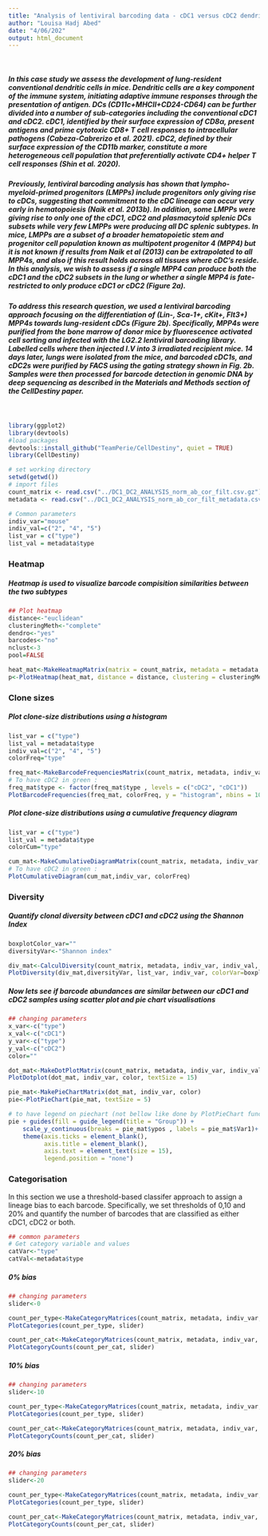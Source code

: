 ```yaml
---
title: "Analysis of lentiviral barcoding data - cDC1 versus cDC2 dendritic cells subtypes"
author: "Louisa Hadj Abed"
date: "4/06/202"
output: html_document
---
```


<br/>

##### In this case study we assess the development of lung-resident conventional dendritic cells in mice. Dendritic cells are a key component of the immune system, initiating adaptive immune responses through the presentation of antigen. DCs (CD11c+MHCII+CD24-CD64) can be further divided into a number of sub-categories including the conventional cDC1 and cDC2. cDC1, identified by their surface expression of CD8α, present antigens and prime cytotoxic CD8+ T cell responses to intracellular pathogens (Cabeza-Cabrerizo et al. 2021). cDC2, defined by their surface expression of the CD11b marker, constitute a more heterogeneous cell population that preferentially activate CD4+ helper T cell responses (Shin et al. 2020). 

##### Previously, lentiviral barcoding analysis has shown that lympho-myeloid-primed progenitors (LMPPs) include progenitors only giving rise to cDCs, suggesting that commitment to the cDC lineage can occur very early in hematopoiesis (Naik et al. 2013b). In addition, some LMPPs were giving rise to only one of the cDC1, cDC2 and plasmacytoid splenic DCs subsets while very few LMPPs were producing all DC splenic subtypes. In mice, LMPPs are a subset of a broader hematopoietic stem and progenitor cell population known as multipotent progenitor 4 (MPP4)  but it is not known if results from Naik et al (2013) can be extrapolated to all MPP4s, and also if this result holds across all tissues where cDC’s reside. In this analysis, we wish to assess if a single MPP4 can produce both the cDC1 and the cDC2 subsets in the lung or whether a single MPP4 is fate-restricted to only produce cDC1 or cDC2 (Figure 2a). 

##### To address this research question, we used a lentiviral barcoding approach focusing on the differentiation of (Lin-, Sca-1+, cKit+, Flt3+) MPP4s towards lung-resident cDCs (Figure 2b). Specifically, MPP4s were purified from the bone marrow of donor mice by fluorescence activated cell sorting and infected with the LG2.2 lentiviral barcoding library. Labelled cells where then injected I.V into 3 irradiated recipient mice. 14 days later, lungs were isolated from the mice, and barcoded cDC1s, and cDC2s were purified by FACS using the gating strategy shown in Fig. 2b. Samples were then processed for barcode detection in genomic DNA by deep sequencing as described in the Materials and Methods section of the CellDestiny paper.

<br/>

```r
library(ggplot2)
library(devtools)
#load packages
devtools::install_github("TeamPerie/CellDestiny", quiet = TRUE)
library(CellDestiny)
```


```r
# set working directory
setwd(getwd())
# import files
count_matrix <- read.csv("../DC1_DC2_ANALYSIS_norm_ab_cor_filt.csv.gz")
metadata <- read.csv("../DC1_DC2_ANALYSIS_norm_ab_cor_filt_metadata.csv.gz")

# Common parameters
indiv_var="mouse"
indiv_val=c("2", "4", "5")
list_var = c("type")
list_val = metadata$type
```

### Heatmap

##### Heatmap is used to visualize barcode compisition similarities between the two subtypes 

```r
## Plot heatmap
distance<-"euclidean"
clusteringMeth<-"complete"
dendro<-"yes"
barcodes<-"no"
nclust<-3
pool=FALSE
```

```r
heat_mat<-MakeHeatmapMatrix(matrix = count_matrix, metadata = metadata, indivVar = indiv_var, indivVal = indiv_val, listVar = list_var,  listVal = list_val, poolIndiv = pool)
p<-PlotHeatmap(heat_mat, distance = distance, clustering = clusteringMeth, showDendro = dendro, showBarcodes = barcodes, nClusters = nclust, columnTextSize = 1.5)
```

### Clone sizes

##### Plot clone-size distributions using a histogram

```r
list_var = c("type")
list_val = metadata$type
indiv_val=c("2", "4", "5")
colorFreq="type"

freq_mat<-MakeBarcodeFrequenciesMatrix(count_matrix, metadata, indiv_var, indiv_val, list_var, list_val)
# To have cDC2 in green :
freq_mat$type <- factor(freq_mat$type , levels = c("cDC2", "cDC1"))
PlotBarcodeFrequencies(freq_mat, colorFreq, y = "histogram", nbins = 10)
```

##### Plot clone-size distributions using a cumulative frequency diagram

```r
list_var = c("type")
list_val = metadata$type
colorCum="type"

cum_mat<-MakeCumulativeDiagramMatrix(count_matrix, metadata, indiv_var, indiv_val, list_var, list_val, colorCum)
# To have cDC2 in green :
PlotCumulativeDiagram(cum_mat,indiv_var, colorFreq)
```


### Diversity 

##### Quantify clonal diversity between cDC1 and cDC2 using the Shannon Index


```r
boxplotColor_var=""
diversityVar<-"Shannon index"

div_mat<-CalculDiversity(count_matrix, metadata, indiv_var, indiv_val, list_var, list_val ,colorVar=boxplotColor_var, diversity=diversityVar)
PlotDiversity(div_mat,diversityVar, list_var, indiv_var, colorVar=boxplotColor_var, dots = "yes")
```

##### Now lets see if barcode abundances are similar between our cDC1 and cDC2 samples using scatter plot and pie chart visualisations

```r
## changing parameters
x_var<-c("type")
x_val<-c("cDC1")
y_var<-c("type")
y_val<-c("cDC2")
color=""

dot_mat<-MakeDotPlotMatrix(count_matrix, metadata, indiv_var, indiv_val,x_var, x_val,y_var, y_val, color)
PlotDotplot(dot_mat, indiv_var, color, textSize = 15) 

pie_mat<-MakePieChartMatrix(dot_mat, indiv_var, color)
pie<-PlotPieChart(pie_mat, textSize = 5) 

# to have legend on piechart (not bellow like done by PlotPieChart function)
pie + guides(fill = guide_legend(title = "Group")) +
    scale_y_continuous(breaks = pie_mat$ypos , labels = pie_mat$Var1)+
    theme(axis.ticks = element_blank(),
          axis.title = element_blank(),
          axis.text = element_text(size = 15), 
          legend.position = "none")
```     



### Categorisation

In this section we use a threshold-based classifer approach to assign a lineage bias to each barcode. Specifically, we set thresholds of 0,10 and 20% and quantify the number of barcodes that are classified as either cDC1, cDC2 or both.

```r
## common parameters
# Get category variable and values
catVar<-"type"
catVal<-metadata$type
```

##### 0% bias  

```r
## changing parameters
slider<-0

count_per_type<-MakeCategoryMatrices(count_matrix, metadata, indiv_var, indiv_val, catVar, catVal, slider)[[1]]
PlotCategories(count_per_type, slider) 

count_per_cat<-MakeCategoryMatrices(count_matrix, metadata, indiv_var, indiv_val, catVar, catVal, slider)[[2]]
PlotCategoryCounts(count_per_cat, slider)
```


##### 10% bias  

```r
## changing parameters
slider<-10

count_per_type<-MakeCategoryMatrices(count_matrix, metadata, indiv_var, indiv_val, catVar, catVal, slider)[[1]]
PlotCategories(count_per_type, slider) 

count_per_cat<-MakeCategoryMatrices(count_matrix, metadata, indiv_var, indiv_val, catVar, catVal, slider)[[2]]
PlotCategoryCounts(count_per_cat, slider)
```

##### 20% bias  

```r
## changing parameters
slider<-20

count_per_type<-MakeCategoryMatrices(count_matrix, metadata, indiv_var, indiv_val, catVar, catVal, slider)[[1]]
PlotCategories(count_per_type, slider) 

count_per_cat<-MakeCategoryMatrices(count_matrix, metadata, indiv_var, indiv_val, catVar, catVal, slider)[[2]]
PlotCategoryCounts(count_per_cat, slider)
```










